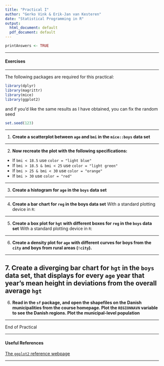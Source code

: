 ```yaml
---
title: "Practical I"
author: "Gerko Vink & Erik-Jan van Kesteren"
date: "Statistical Programming in R"
output:
  html_document: default
  pdf_document: default
---
```



```r
printAnswers <- TRUE
```

---

#### Exercises 

---

The following packages are required for this practical:

```r
library(dplyr)
library(magrittr)
library(mice)
library(ggplot2)
```

and if you'd like the same results as I have obtained, you can fix the random seed

```r
set.seed(123)
```

---

1. **Create a scatterplot between `age` and `bmi` in the `mice::boys` data set**

---

2. **Now recreate the plot with the following specifications:**

- If `bmi < 18.5` use `color = "light blue"`
- If `bmi > 18.5 & bmi < 25` use `color = "light green"`
- If `bmi > 25 & bmi < 30` use `color = "orange"`
- If `bmi > 30` use `color = "red"`


---

3. **Create a histogram for `age` in the `boys` data set**

---

4. **Create a bar chart for `reg` in the boys data set**
With a standard plotting device in `R`:

---

5. **Create a box plot for `hgt` with different boxes for `reg` in the `boys` data set**
With a standard plotting device in `R`:

---

6. **Create a density plot for `age` with different curves for boys from the `city` and boys from rural areas (`!city`).**

---

7. **Create a diverging bar chart for `hgt` in the `boys` data set, that displays for every `age` year that year's mean height in deviations from the overall average `hgt`** 
---

6. **Read in the `sf` package, and open the shapefiles on the Danish municipalities from the course homepage. Plot the `REGIONNAVN` variable to see the Danish regions. Plot the municipal-level population**

---

End of Practical

---

#### Useful References

[The `ggplot2` reference webpage](https://ggplot2.tidyverse.org/reference/index.html)


---


